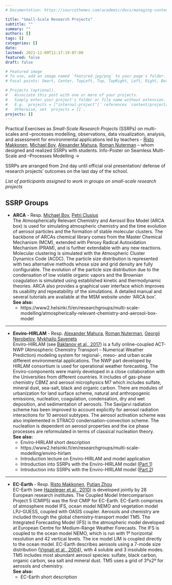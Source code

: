 ```yaml
---
# Documentation: https://sourcethemes.com/academic/docs/managing-content/

title: "Small-Scale Research Projects"
subtitle: ""
summary: ""
authors: []
tags: []
categories: []
date: 
lastmod: 2021-11-09T11:17:19-07:00
featured: false
draft: false

# Featured image
# To use, add an image named `featured.jpg/png` to your page's folder.
# Focal points: Smart, Center, TopLeft, Top, TopRight, Left, Right, BottomLeft, Bottom, BottomRight.

# Projects (optional).
#   Associate this post with one or more of your projects.
#   Simply enter your project's folder or file name without extension.
#   E.g. `projects = ["internal-project"]` references `content/project/deep-learning/index.md`.
#   Otherwise, set `projects = []`.
projects: []
---
```


Practical Exercises as _Small-Scale Research Projects_ (SSRPs) on multi-scales and –processes modelling, observations, data visualization, analysis, and assessment for environmental applications led by teachers - [Risto Makkonen](/authors/makkonen/), [Michael Boy](/authors/boy/), [Alexander Mahura](/authors/mahura/), [Roman Nuterman](/authors/nuterman/) – whom designed and realized SSRPs with students. Info-Poster on Seamless Multi-Scale and –Processes Modelling → <a href="/media/InfoPoster_INAR_MultiScaleProcesModel.pdf" target="_blank" rel="noopener"><i class="fas fa-file-pdf"></i></a>

SSRPs are arranged from 2nd day until official oral presentation/ defense of research projects’ outcomes on the last day of the school.

*List of participants assigned to work in groups on small-scale research projects* <a href="/media/MEGAPOLIS-2021_Groups-by-models.pdf" target="_blank" rel="noopener"><i class="fas fa-file-pdf"></i></a>

## SSRP Groups

- **ARCA** - Resp. [Michael Boy](/authors/boy/), [Petri Clusius](/authors/petri/) <br>
The Atmospherically Relevant Chemistry and Aerosol Box Model (ARCA box) is used for simulating atmospheric chemistry and the time evolution of aerosol particles and the formation of stable molecular clusters. The backbone of ARCAs
chemical library comes from the Master Chemical Mechanism (MCM), extended with Peroxy Radical Autoxidation Mechanism (PRAM), and is further extendable with any new reactions. Molecular clustering is simulated with the
Atmospheric Cluster Dynamics Code (ACDC). The particle size distribution is represented with two alternative methods whose size and grid density are fully configurable. The evolution of the particle size distribution due to the
condensation of low volatile organic vapors and the Brownian coagulation is simulated using established kinetic and thermodynamic theories. ARCA also provides a graphical user interface which improves its usability and repeatability of
the simulations. A detailed manual and several tutorials are available at the MSM website under ‘ARCA box’. <br>
**See also:** <br>
  - https://www2.helsinki.fi/en/researchgroups/multi-scale-modelling/atmospherically-relevant-chemistry-and-aerosol-box-model

---

- **Enviro-HIRLAM** - Resp.  [Alexander Mahura](/authors/mahura/), [Roman Nuterman](/authors/nuterman/), [Georgii Nerobelov](/authors/nerobelov/), [Mykhailo Savenets](/authors/savenets/) <br>
Enviro-HIRLAM (see [Baklanov et al., 2017](https://doi.org/10.5194/gmd-10-2971-2017
)) is a fully online-coupled ACT-NWP (Atmospheric Chemistry Transport – Numerical Weather Prediction) modeling system for regional-, meso- and urban scale different environmental applications. The NWP part
developed by HIRLAM consortium is used for operational weather forecasting. The Enviro-components were mainly developed in a close collaboration with the Universities from different countries. It includes of gas-phase chemistry CBMZ
and aerosol microphysics M7 which includes sulfate, mineral dust, sea-salt, black and organic carbon. There are modules of urbanization for land surface scheme, natural and anthropogenic emissions, nucleation, coagulation,
condensation, dry and wet deposition, and sedimentation of aerosols. The Savijarvi radiation scheme has been improved to account explicitly for aerosol radiation interactions for 10 aerosol subtypes. The aerosol activation scheme was
also implemented in STRACO condensation-convection scheme. The nucleation is dependent on aerosol properties and the ice phase processes are reformulated in terms of classical nucleation theory. <br>
**See also:** <br>
  - Enviro-HIRLAM short description <a href="/media/model_Enviro-HIRLAM_short.pdf" target="_blank" rel="noopener"><i class="fas fa-file-pdf"></i></a>
  - https://www2.helsinki.fi/en/researchgroups/multi-scale-modelling/enviro-hirlam
  - Introduction lecture on Enviro-HIRLAM and model application <a href="/media/MEGAPOLIS-2021_Enviro-HIRLAM-model_intro_vd2.pdf" target="_blank" rel="noopener"><i class="fas fa-file-pdf"></i></a>
  - Introduction into SSRPs with the Enviro-HIRLAM model ([Part 1](/media/MEGAPOLIS_Intro_Enviro-HIRLAM-SSRPs_part1_vf.pdf))
  - Introduction into SSRPs with the Enviro-HIRLAM model ([Part 2](/media/MEGAPOLIS_Intro_Enviro-HIRLAM-SSRPs_Part2_vf.pdf))

---

- **EC-Earth** - Resp. [Risto Makkonen](/authors/makkonen/), [Putian Zhou](/authors/putian/) <br>
EC-Earth (see [Hazeleger et al., 2010](https://doi.org/10.1175/2010BAMS2877.1/)) is developed jointly by 28 European research institutes. The Coupled Model Intercomparison Project 5 (CMIP5) was the first CMIP for EC-Earth. EC-Earth comprises of atmosphere model IFS, ocean model NEMO
and vegetation model LPJ-GUESS, coupled with OASIS coupler. Aerosols and chemistry are included through the global chemistry-transport model TM5. The Integrated Forecasting Model (IFS) is the atmospheric model developed at
European Centre for Medium-Range Weather Forecasts. The IFS is coupled to the ocean model NEMO, which is run with 1º horizontal resolution and 42 vertical levels. The ice model LIM is coupled directly to the ocean model. EC-Earth
describes aerosols using a 7-mode size distribution ([Vignati et al., 2004](https://doi.org/10.1029/2003JD004485/)), with 4 soluble and 3 insoluble modes. TM5 includes most abundant aerosol species: sulfate, black carbon, organic carbon, sea salt and mineral dust. TM5 uses a grid of 3ºx2º for aerosols and chemistry. <br>
**See also:** <br>
  - EC-Earth short description <a href="/media/model_EC-Earth_short.pdf" target="_blank" rel="noopener"><i class="fas fa-file-pdf"></i></a>
